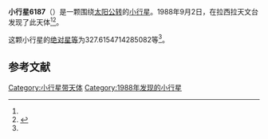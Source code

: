 {{Infobox planet
| bgcolour = #FFFFC0
| name = 6187
| symbol = 
| image = 
| caption = 
| discovery = yes
| discovery_ref = 
| discoverer = {{link-en|亨利·德波鸿诺|Henri Debehogne}}
| discovery_site = [[拉西拉天文台|拉西拉天文台]] 
| discovered = 1988年9月2日
| designations = yes
| mp_name = 
| named_after = 
| alt_names = 1988 RD5/ 1977 RH20 / 1977 RU2 / 1989 YD5
| mp_category = [[主带小行星|主带小行星]]
| orbit_ref = <ref name="a">[http://ssd.jpl.nasa.gov/sbdb.cgi?sstr=6187 6187] {{Wayback|url=http://ssd.jpl.nasa.gov/sbdb.cgi?sstr=6187 |date=20110610022445 }}，小行星數據庫瀏覽器（JPL Small-Body Database Browser）－[[美国国家航空航天局|美国国家航空航天局]]喷气推进实验室</ref>
| epoch = 2456400.5 (2013年4月18日更新)
| aphelion = {{convert|3.696448743201325|AU|km|3|abbr=on|lk=out}}
| perihelion = {{convert|2.567524972590851|AU|km|3|abbr=on}}
| semimajor = {{convert|3.131986857896088|AU|km|3|abbr=on}}
| eccentricity = 0.180224858
| period = 2024.549145 [[日|日]]<br />5.54[[儒略年|儒略年]]
| avg_speed = 
| inclination = 1.935423149041818
| asc_node = 53.1196141045202
| mean_anomaly = 
| arg_peri = 327.6154714285082
| satellites = 
| physical_characteristics = yes
| dimensions = 
| mass = 
| density = 
| surface_grav = 
| escape_velocity = 
| sidereal_day = 
| axial_tilt = 
| pole_ecliptic_lat = 
| pole_ecliptic_lon = 
| albedo = 
| temperatures= 
| temp_name1 = 
| mean_temp_1 = 
| max_temp_1 = 
| temp_name2 = 
| max_temp_2 = 
| spectral_type = 
| abs_magnitude = 327.6154714285082
}}

'''小行星6187'''（{{lang-en|6187}}）是一颗围绕[[太阳|太阳]][[公转|公转]]的[[小行星|小行星]]。1988年9月2日，{{link-en|亨利·德波鸿诺|Henri Debehogne}}在拉西拉天文台发现了此天体<ref name="a" /><ref>{{cite news|title=小行星列表|url=http://cfa-www.harvard.edu/iau/lists/NumberedMPs.txt|accessdate=2013-07-08|newspaper=哈佛大学|archive-date=2008-05-17|archive-url=https://web.archive.org/web/20080517010638/http://cfa-www.harvard.edu/iau/lists/NumberedMPs.txt|dead-url=no}}</ref>。

这颗小行星的[[绝对星等|绝对星等]]为327.6154714285082等<ref name="a" />。

==参考文献==
{{reflist}}
{{Minor Planet Number|[[小行星6186|小行星6186]]|[[小行星6188|小行星6188]]}}

{{小天体}}

[[Category:小行星带天体|Category:小行星带天体]]
[[Category:1988年发现的小行星|Category:1988年发现的小行星]]

{{asteroid-stub}}